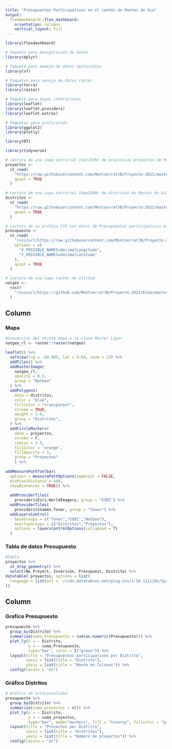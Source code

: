 ```yaml
---
title: "Presupuestos Participativos en el cantón de Montes de Oca"
output: 
  flexdashboard::flex_dashboard:
    orientation: columns
    vertical_layout: fill
---
```


```r
library(flexdashboard)
```


```r
# Paquete para manipulación de datos
library(dplyr)

# Paquete para manejo de datos vectoriales
library(sf)

# Paquetes para manejo de datos raster
library(terra)
library(raster)

# Paquete para mapas interactivos
library(leaflet)
library(leaflet.providers)
library(leaflet.extras)

# Paquetes para graficación
library(ggplot2)
library(plotly)

library(DT)

library(tidyverse)
```


```r
# Lectura de una capa vectorial (GeoJSON) de provincias proyectos de Montes de Oca
proyectos <-
  st_read(
    "https://raw.githubusercontent.com/MontserratJB/Proyecto-2021/master/Presupuestos.geojson",
    quiet = TRUE
  )

# Lectura de una capa vectorial (GeoJSON) de distritos de Montes de Oca
distritos <-
  st_read(
    "https://raw.githubusercontent.com/MontserratJB/Proyecto-2021/master/Distritos.geojson",
    quiet = TRUE
  )

# Lectura de un archivo CSV con datos de Presupuestos participativos en Montes de Oca
presupuesto <-
  st_read(
    "/vsicurl/https://raw.githubusercontent.com/MontserratJB/Proyecto-2021/master/Pres_part.csv",
    options = c(
      "X_POSSIBLE_NAMES=decimalLongitude",
      "Y_POSSIBLE_NAMES=decimalLatitude"
    ),
    quiet = TRUE
  )

```

```r
# Lectura de una capa raster de altitud
natgeo <-
  rast(
    "/vsicurl/https://github.com/MontserratJB/Proyecto-2021/blob/master/natgeo_wgs.tif?raw=true"
  )
```

Column {data-width=650}
-----------------------------------------------------------------------

### Mapa

```r
#Conversión del objeto mapa a la clase Raster Layer
natgeo_rl <- raster::raster(natgeo)

leaflet() %>%
  setView(lng = -84.005, lat = 9.94, zoom = 13) %>%
  addTiles() %>% 
  addRasterImage(
    natgeo_rl, 
    opacity = 0.5,
    group = "NatGeo"
  ) %>%  
  addPolygons(
    data = distritos,
    color = "blue",
    fillColor = "transparent",
    stroke = TRUE,
    weight = 3.0,
    group = "Distritos",
  ) %>%
  addCircleMarkers(
    data = proyectos,
    stroke = F,
    radius = 3.5,
    fillColor = 'orange',
    fillOpacity = 1,
    group = "Proyectos"
    ) %>%
  
addMeasurePathToolbar(
  options = measurePathOptions(imperial = FALSE,
  minPixelDistance = 100,
  showDistances = TRUE)) %>%
 
  addProviderTiles(
    providers$Esri.WorldImagery, group = "ESRI") %>%
  addProviderTiles(
    providers$Stamen.Toner, group = "Toner") %>%
  addLayersControl(
    baseGroups = c("Toner","ESRI","NatGeo"),
    overlayGroups = c("Distritos","Proyectos"),
    options = layersControlOptions(collapsed = T)
  )
```

### Tabla de datos Presupuesto

```r
#Tabla
proyectos %>%
  st_drop_geometry() %>%
  select(No_Proyect, Inversión, Presupuest, Distrito) %>%
datatable( proyectos, options = list(
  language = list(url = '//cdn.datatables.net/plug-ins/1.10.11/i18n/Spanish.json')
))

```

Column {data-width=250}
-----------------------------------------------------------------------

### Grafico Presupuesto

```r
presupuesto %>%
  group_by(Distrito) %>%
  summarize(suma_Presupuesto = sum(as.numeric(Presupuesto))) %>%
  plot_ly(x = ~ Distrito,
          y = ~ suma_Presupuesto,
          type="bar", color = I("green")) %>%
  layout(title = "Presupuestos participativos por Distrito",
         xaxis = list(title = "Distrito"),
         yaxis = list(title = "Monto en Colones")) %>%
  config(locale = "es")
```

### Gráfico Distritos

```r
# Gráfico de estacionalidad
presupuesto %>%
  group_by(Distrito) %>%
  summarize(suma_proyectos = n()) %>%
  plot_ly(x = ~ Distrito,
          y = ~ suma_proyectos,
          type="bar", mode="markers", fill = "tozeroy", fillcolor = "green") %>%
  layout(title = "Proyectos por Distrito",
         xaxis = list(title = "Distritos"),
         yaxis = list(title = "Número de proyectos")) %>%
  config(locale = "es")
```

